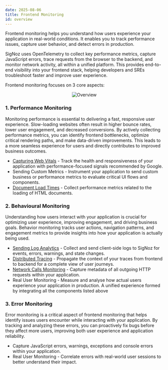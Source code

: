 ```yaml
---
date: 2025-08-06
title: Frontend Monitoring
id: overview
---
```


Frontend monitoring helps you understand how users experience your application in real-world conditions. It enables you to track performance issues, capture user behavior, and detect errors in production.

SigNoz uses OpenTelemetry to collect key performance metrics, capture JavaScript errors, trace requests from the browser to the backend, and monitor network activity, all within a unified platform. This provides end-to-end visibility into your frontend stack, helping developers and SREs troubleshoot faster and improve user experience.

Frontend monitoring focuses on 3 core aspects:

<figure data-zoomable align="center">
  <img
    className="box-shadowed-image"
    src="/img/guides/2025/frontend-monitoring/overview/overview.webp"
    alt="Overview"
  />
</figure>

### 1. Performance Monitoring
  Monitoring performance is essential to delivering a fast, responsive user experience. Slow-loading websites often result in higher bounce rates, lower user engagement, and decreased conversions.
  By actively collecting performance metrics, you can identify frontend bottlenecks, optimize critical rendering paths, and make data-driven improvements. 
  This leads to a more seamless experience for users and directly contributes to improved business outcomes.

  - [Capturing Web Vitals](/docs/frontend-monitoring/opentelemetry-web-vitals) - Track the health and responsiveness of your application with performance-focused signals recommended by Google.
  - Sending Custom Metrics - Instrument your application to send custom business or performance metrics to evaluate critical UI flows and components.
  - [Document Load Times](/docs/frontend-monitoring/document-load) - Collect performance metrics related to the loading of HTML documents.

### 2. Behavioural Monitoring
  Understanding how users interact with your application is crucial for optimizing user experience, improving engagement, and driving business goals. 
  Behavior monitoring tracks user actions, navigation patterns, and engagement metrics to provide insights into how your application is actually being used.

  - [Sending Log Analytics](/docs/frontend-monitoring/sending-logs) - Collect and send client-side logs to SigNoz for events, errors, warnings, and state changes.
  - [Distributed Tracing](/docs/frontend-monitoring/sending-traces) - Propagate the context of your traces from frontend to backend for a complete view of user journeys.
  - [Network Calls Monitoring](/docs/frontend-monitoring/sending-traces) - Capture metadata of all outgoing HTTP requests within your application.
  - Real User Monitoring -  Measure and analyse how actual users experience your application in production. A unified experience formed by integrating all the components listed above

### 3. Error Monitoring
  Error monitoring is a critical aspect of frontend monitoring that helps identify issues users encounter while interacting with your application. 
  By tracking and analyzing these errors, you can proactively fix bugs before they affect more users, improving both user experience and application reliability.

  - Capture JavaScript errors, warnings, exceptions and console errors within your application.
  - Real User Monitoring - Correlate errors with real-world user sessions to better understand their impact.